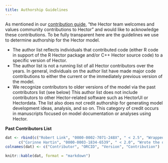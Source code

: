 ```yaml
---
title: Authorship Guidelines
---
```


As mentioned in our [contribution guide](ContributionsGuide.html), “the Hector team welcomes and values community contributions to Hector” and would like to acknowledge these contributions. To be fully transparent here are the guidelines we use to determine authorship for the Hector model. 

* The author list reflects individuals that contributed code (either R code in support of the R Hector package and/or C++ Hector source code) to a specific version of Hector. 
* The author list is not a running list of all Hector contributors over the years. In general, individuals on the author list have made major code contributions to either the current or the immediately previous version of the model. 
* We recognize contributors to older versions of the model via the past contributors list (see below) 
This author list does not include contributors to other Hector-related software such as HectorUI or Hectordata. The list also does not credit authorship for generating model development ideas, analysis, and so on. This category of credit occurs in manuscripts focused on model documentation or analyses using Hector. 

**Past Contributors List**

```r

dat <- rbind(c("Robert Link", "0000-0002-7071-248X", " < 2.5", "Wrapped the Hector cpp source code into a R package"), 
      c("Corinne Hartin", "0000-0003-1834-6539", " < 2.0", "Wrote the original ocean component"))
colnames(dat) <- c("Contributor", "ORCID", "Version", "Contribution")

knitr::kable(dat, format = "markdown")
```


